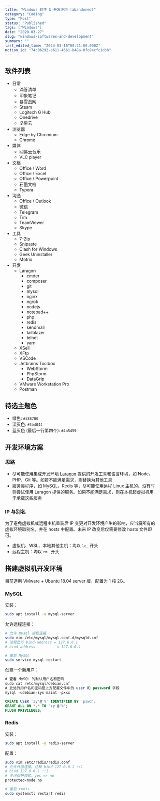 ```yaml
---
title: "Windows 软件 & 开发环境 (abandoned)"
category: "Coding"
type: "Post"
status: "Published"
tags: ["Windows"]
date: "2020-03-27"
slug: "windows-softwares-and-development"
summary: ""
last_edited_time: "2024-03-16T08:21:00.000Z"
notion_id: "74c86292-e611-4661-b48a-0fc84cfc1dbb"
---
```



## **软件列表**

- 日常
	- 滴答清单
	- 印象笔记
	- 暴雪战网
	- Steam
	- Logitech G Hub
	- Onedrive
	- 坚果云
- 浏览器
	- Edge by Chromium
	- Chrome
- 媒体
	- 网易云音乐
	- VLC player
- 文档
	- Office / Word
	- Office / Excel
	- Office / Powerpoint
	- 石墨文档
	- Typora
- 沟通
	- Office / Outlook
	- 微信
	- Telegram
	- Tim
	- TeamViewer
	- Skype
- 工具
	- 7-Zip
	- Snipaste
	- Clash for Windows
	- Geek Uninstaller
	- Motrix
- 开发
	- Laragon
		- cmder
		- composer
		- git
		- mysql
		- nginx
		- ngrok
		- nodejs
		- notepad++
		- php
		- redis
		- sendmail
		- tailblazer
		- telnet
		- yarn
	- XSell
	- XFtp
	- VSCode
	- Jetbrains Toolbox
		- WebStorm
		- PhpStorm
		- DataGrip
	- VMware Workstation Pro
	- Postman

## **待选主题色**

- 绿色: `#588780`
- 深灰色: `#3b4044`
- 蓝灰色 (最后一行第四个): `#4a5459`

## 开发环境方案


### 思路

- 尽可能使用集成开发环境 [Laragon](https://laragon.org/) 提供的开发工具和语言环境，如 Node，PHP，Git 等。如若不能满足需求，则替换为其他工具
- 服务类程序，如 MySQL，Redis 等，尽可能使用远程 Linux 主机的。没有时则尝试使用 Laragon 提供的服务。如果不能满足需求，则在本机起虚拟机用于承载这些服务

### IP 与别名


为了避免虚拟机或远程主机重装后 IP 变更对开发环境产生的影响，应当将所有的虚拟环境取别名，并在 hosts 中配置。未来 IP 改变后仅需要修改 hosts 文件即可。

- 虚拟机、WSL、本地其他主机：均以 `lc_` 开头
- 远程主机：均以 `rm_` 开头

## 搭建虚拟机开发环境


目前选用 VMware + Ubuntu 18.04 server 版，配置为 1 核 2G。


### MySQL


安装：


```bash
sudo apt install -y mysql-server
```


允许远程连接：


```bash
# 允许 mysql 远程连接
sudo vim /etc/mysql/mysql.conf.d/mysqld.cnf
# 注释此行 bind-address = 127.0.0.1
# bind-address          = 127.0.0.1

# 重启 MySQL
sudo service mysql restart
```


创建一个新用户：


```sql
# 查看 MySQL 的默认用户名和密码
sudo cat /etc/mysql/debian.cnf
# 此处的用户名和密码是上方配置文件中的 user 和 password 字段
mysql -udebian-sys-maint -pxxx

CREATE USER 'zy'@'%' IDENTIFIED BY 'pswd';
GRANT ALL ON *.* TO 'zy'@'%';
FLUSH PRIVILEGES;
```


### **Redis**


安装：


```bash
sudo apt install -y redis-server
```


配置：


```bash
sudo vim /etc/redis/redis.conf
# 允许外部连接。注释 bind 127.0.0.1 ::1
# bind 127.0.0.1 ::1
# 关闭保护模式。yes => no
protected-mode no

# 重启 redis
sudo systemctl restart redis
```

